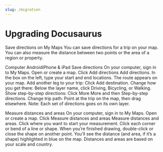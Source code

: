 ```yaml
---
slug: /migration
---
```


# Upgrading Docusaurus

Save directions on My Maps
You can save directions for a trip on your map. You can also measure the distance between two points or the area of a region or property.

Computer AndroidiPhone & iPad
Save directions
On your computer, sign in to My Maps.
Open or create a map.
Click Add directions Add directions.
In the box on the left, type your start and end locations.
The route appears on your map.
Add another leg to your trip: Click Add destination.
Change how you get there: Below the layer name, click Driving, Bicycling, or Walking.
Show step-by-step directions: Click More More and then Step-by-step directions.
Change trip path: Point at the trip on the map, then drag elsewhere.
Note: Each set of directions goes on its own layer.

Measure distances and areas
On your computer, sign in to My Maps.
Open or create a map.
Click Measure distances and areas Measure distances and areas.
Click where you want to start your measurement.
Click each corner or bend of a line or shape. 
When you’re finished drawing, double-click or close the shape on another point.
You’ll see the distance (and area, if it’s a shape) highlighted in blue on the map. Distances and areas are based on your scale and country.